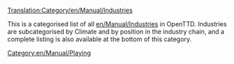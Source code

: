 [[Translation:Category/en/Manual/Industries]]
[[Category:en/Manual/Playing]]

This is a categorised list of all [[en/Manual/Industries]] in OpenTTD.  Industries are subcategorised by Climate and by position in the industry chain, and a complete listing is also available at the bottom of this category.

{{en/Todo|Categorise the industry articles by climate too}}